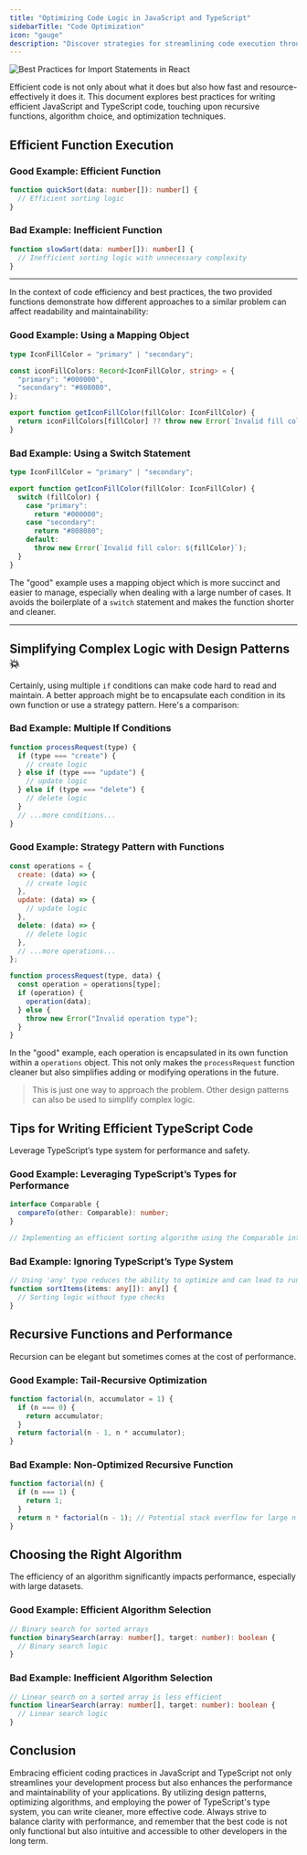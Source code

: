 ```yaml
---
title: "Optimizing Code Logic in JavaScript and TypeScript"
sidebarTitle: "Code Optimization"
icon: "gauge"
description: "Discover strategies for streamlining code execution through best practices in JavaScript and TypeScript, including examples of recursion and algorithm optimization."
---
```


<Frame>
<img
  style={{ borderRadius: '0.5rem' }}
  alt="Best Practices for Import Statements in React"
  src="https://images.unsplash.com/photo-1475598322381-f1b499717dda?q=80&w=3276&auto=format&fit=crop&ixlib=rb-4.0.3&ixid=M3wxMjA3fDB8MHxwaG90by1wYWdlfHx8fGVufDB8fHx8fA%3D%3D"
/>
</Frame>


Efficient code is not only about what it does but also how fast and resource-effectively it does it. This document explores best practices for writing efficient JavaScript and TypeScript code, touching upon recursive functions, algorithm choice, and optimization techniques.

## Efficient Function Execution

### Good Example: Efficient Function

```typescript
function quickSort(data: number[]): number[] {
  // Efficient sorting logic
}
```

### Bad Example: Inefficient Function

```typescript
function slowSort(data: number[]): number[] {
  // Inefficient sorting logic with unnecessary complexity
}
```

---

In the context of code efficiency and best practices, the two provided functions demonstrate how different approaches to a similar problem can affect readability and maintainability:

### Good Example: Using a Mapping Object

```typescript
type IconFillColor = "primary" | "secondary";

const iconFillColors: Record<IconFillColor, string> = {
  "primary": "#000000",
  "secondary": "#808080",
};

export function getIconFillColor(fillColor: IconFillColor) {
  return iconFillColors[fillColor] ?? throw new Error(`Invalid fill color: ${fillColor}`);
}
```

### Bad Example: Using a Switch Statement

```typescript
type IconFillColor = "primary" | "secondary";

export function getIconFillColor(fillColor: IconFillColor) {
  switch (fillColor) {
    case "primary":
      return "#000000";
    case "secondary":
      return "#808080";
    default:
      throw new Error(`Invalid fill color: ${fillColor}`);
  }
}
```

The "good" example uses a mapping object which is more succinct and easier to manage, especially when dealing with a large number of cases. It avoids the boilerplate of a `switch` statement and makes the function shorter and cleaner.

---

## Simplifying Complex Logic with Design Patterns  💥

Certainly, using multiple `if` conditions can make code hard to read and maintain. A better approach might be to encapsulate each condition in its own function or use a strategy pattern. Here's a comparison:

### Bad Example: Multiple If Conditions

```javascript
function processRequest(type) {
  if (type === "create") {
    // create logic
  } else if (type === "update") {
    // update logic
  } else if (type === "delete") {
    // delete logic
  }
  // ...more conditions...
}
```

### Good Example: Strategy Pattern with Functions

```javascript
const operations = {
  create: (data) => {
    // create logic
  },
  update: (data) => {
    // update logic
  },
  delete: (data) => {
    // delete logic
  },
  // ...more operations...
};

function processRequest(type, data) {
  const operation = operations[type];
  if (operation) {
    operation(data);
  } else {
    throw new Error("Invalid operation type");
  }
}
```

In the "good" example, each operation is encapsulated in its own function within a `operations` object. This not only makes the `processRequest` function cleaner but also simplifies adding or modifying operations in the future.

> This is just one way to approach the problem. Other design patterns can also be used to simplify complex logic.


## Tips for Writing Efficient TypeScript Code

Leverage TypeScript’s type system for performance and safety.

### Good Example: Leveraging TypeScript’s Types for Performance

```typescript
interface Comparable {
  compareTo(other: Comparable): number;
}

// Implementing an efficient sorting algorithm using the Comparable interface
```

### Bad Example: Ignoring TypeScript’s Type System

```typescript
// Using 'any' type reduces the ability to optimize and can lead to runtime errors
function sortItems(items: any[]): any[] {
  // Sorting logic without type checks
}
```

## Recursive Functions and Performance

Recursion can be elegant but sometimes comes at the cost of performance.

### Good Example: Tail-Recursive Optimization

```javascript
function factorial(n, accumulator = 1) {
  if (n === 0) {
    return accumulator;
  }
  return factorial(n - 1, n * accumulator);
}
```

### Bad Example: Non-Optimized Recursive Function

```javascript
function factorial(n) {
  if (n === 1) {
    return 1;
  }
  return n * factorial(n - 1); // Potential stack overflow for large n
}
```

## Choosing the Right Algorithm

The efficiency of an algorithm significantly impacts performance, especially with large datasets.

### Good Example: Efficient Algorithm Selection

```typescript
// Binary search for sorted arrays
function binarySearch(array: number[], target: number): boolean {
  // Binary search logic
}
```

### Bad Example: Inefficient Algorithm Selection

```typescript
// Linear search on a sorted array is less efficient
function linearSearch(array: number[], target: number): boolean {
  // Linear search logic
}
```

## Conclusion

Embracing efficient coding practices in JavaScript and TypeScript not only streamlines your development process but also enhances the performance and maintainability of your applications. By utilizing design patterns, optimizing algorithms, and employing the power of TypeScript's type system, you can write cleaner, more effective code. Always strive to balance clarity with performance, and remember that the best code is not only functional but also intuitive and accessible to other developers in the long term.

